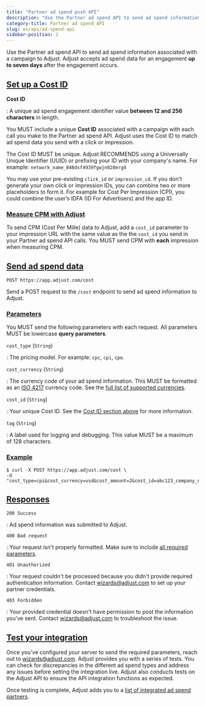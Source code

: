 ```yaml
---
title: "Partner ad spend push API"
description: "Use the Partner ad spend API to send ad spend information associated with a campaign to Adjust."
category-title: Partner ad spend API
slug: en/api/ad-spend-api
sidebar-position: 2
---
```


Use the Partner ad spend API to send ad spend information associated with a campaign to Adjust. Adjust accepts ad spend data for an engagement **up to seven days** after the engagement occurs.

## [Set up a Cost ID](cost-id)

**Cost ID**

: A unique ad spend engagement identifier value **between 12 and 256 characters** in length.

You MUST include a unique **Cost ID** associated with a campaign with each call you make to the Partner ad spend API. Adjust uses the Cost ID to match ad spend data you send with a click or impression.

The Cost ID MUST be unique. Adjust RECOMMENDS using a Universally Unique Identifier (UUID) or prefixing your ID with your company's name. For example: `network_name_848dsf4939fgwjn028erg4`

You may use your pre-existing `click_id` or `impression_id`. If you don't generate your own click or impression IDs, you can combine two or more placeholders to form it. For example for Cost Per Impression (CPI), you could combine the user’s IDFA (ID For Advertisers) and the app ID.

### [Measure CPM with Adjust](measure-cpm-with-adjust)

To send CPM (Cost Per Mille) data to Adjust, add a `cost_id` parameter to your impression URL with the same value as the the `cost_id` you send in your Partner ad spend API calls. You MUST send CPM with **each** impression when measuring CPM.

## [Send ad spend data](send-ad-spend-data)

<CodeBlock title="Endpoint" highlight="/cost">

```http
POST https://app.adjust.com/cost
```

</CodeBlock>

Send a POST request to the `/cost` endpoint to send ad spend information to Adjust.

### [Parameters](parameters)

You MUST send the following parameters with each request. All parameters MUST be lowercase **query parameters**.

`cost_type` (`String`)

: The pricing model. For example: `cpc`, `cpi`, `cpe`.

`cost_currency` (`String`)

: The currency code of your ad spend information. This MUST be formatted as an [ISO 4217](https://www.iban.com/currency-codes) currency code. See the [full list of supported currencies](https://help.adjust.com/en/article/supported-currencies).

`cost_id` (`String`)

: Your unique Cost ID. See the [Cost ID section above](#cost-id) for more information.

`tag` (`String`)

: A label used for logging and debugging. This value MUST be a maximum of 128 characters.

### [Example](example)

<CodeBlock title="cURL" highlight="cost_type, cost_currency, cost_amount, cost_id, tag">

```console
$ curl -X POST https://app.adjust.com/cost \
-d "cost_type=cpi&cost_currency=usd&cost_amount=2&cost_id=abc123_company_name_test_1&tag=company_name_test"
```

</CodeBlock>

## [Responses](responses)

`200 Success`

: Ad spend information was submitted to Adjust.

`400 Bad request`

: Your request isn't properly formatted. Make sure to include [all required parameters](#parameters).

`401 Unauthorized`

: Your request couldn't be processed because you didn't provide required authentication information. Contact wizards@adjust.com to set up your partner credentials.

`403 Forbidden`

: Your provided credential doesn't have permission to post the information you've sent. Contact wizards@adjust.com to troubleshoot the issue.

## [Test your integration](test-your-integration)

Once you've configured your server to send the required parameters, reach out to wizards@adjust.com. Adjust provides you with a series of tests. You can check for discrepancies in the different ad spend types and address any issues before setting the integration live. Adjust also conducts tests on the Adjust API to ensure the API integration functions as expected.

Once testing is complete, Adjust adds you to a [list of integrated ad spend partners](https://help.adjust.com/en/article/ad-spend-api-integrations#supported-partners).
